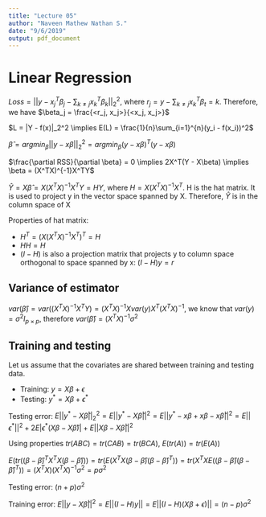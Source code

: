```yaml
---
title: "Lecture 05"
author: "Naveen Mathew Nathan S."
date: "9/6/2019"
output: pdf_document
---
```


# Linear Regression

$Loss = ||y-x_j^T\beta_j - \sum_{k \neq j} x_k^T \beta_k||_2^2$, where $r_j = y-\sum_{k \ne j}{x_k^T \beta_t=k}$. Therefore, we have $\beta_j = \frac{<r_j, x_j>}{<x_j, x_j>}$

$L = |Y - f(x)|_2^2 \implies E(L) = \frac{1}{n}\sum_{i=1}^{n}(y_i - f(x_i))^2$

$\hat \beta = argmin_\beta ||y - x\beta||_2^2 = argmin_\beta (y - x\beta)^T(y - x\beta)$

$\frac{\partial RSS}{\partial \beta} = 0 \implies 2X^T(Y - X\beta) \implies \beta = (X^TX)^{-1}X^TY$

$\hat Y = X\hat\beta = X(X^TX)^{-1}X^TY = HY$, where $H = X(X^TX)^{-1}X^T$. H is the hat matrix. It is used to project y in the vector space spanned by X. Therefore, $\hat Y$ is in the column space of X

Properties of hat matrix:

- $H^T = (X(X^TX)^{-1}X^T)^T = H$
- $HH = H$
- $(I-H)$ is also a projection matrix that projects y to column space orthogonal to space spanned by x: $(I-H)y = r$

## Variance of estimator

$var(\hat\beta) = var((X^TX)^{-1}X^TY) = (X^TX)^{-1}X var(y)X^T(X^TX)^{-1}$, we know that $var(y) = \sigma^2I_{p \times p}$, therefore $var(\hat\beta) = (X^TX)^{-1}\sigma^2$

## Training and testing

Let us assume that the covariates are shared between training and testing data.

- Training: $y = X\beta + \epsilon$
- Testing: $y^* = X\beta + \epsilon^*$

Testing error: $E||y^* - X\hat\beta||_2^2 = E||y^*-X\hat\beta||^2 = E||y^*-x\beta+x\beta-x\hat\beta||^2 = E||\epsilon^*||^2 + 2E|\epsilon^*(X\beta - X\hat\beta)| + E||X\beta - X\hat\beta||^2$

Using properties $tr(ABC) = tr(CAB) = tr(BCA)$, $E(tr(A)) = tr(E(A))$

$E(tr((\beta-\hat\beta)^TX^TX(\beta-\hat\beta))) = tr(E(X^TX(\beta-\hat\beta)(\beta-\hat\beta)^T)) = tr(X^TXE((\beta-\hat\beta)(\beta-\hat\beta)^T)) = (X^TX)(X^TX)^{-1}\sigma^2 = p \sigma^2$

Testing error: $(n + p) \sigma^2$

Training error: $E||y-X\hat\beta||^2 = E||(I-H)y|| = E||(I-H)(X\beta + \epsilon)|| = (n-p)\sigma^2$